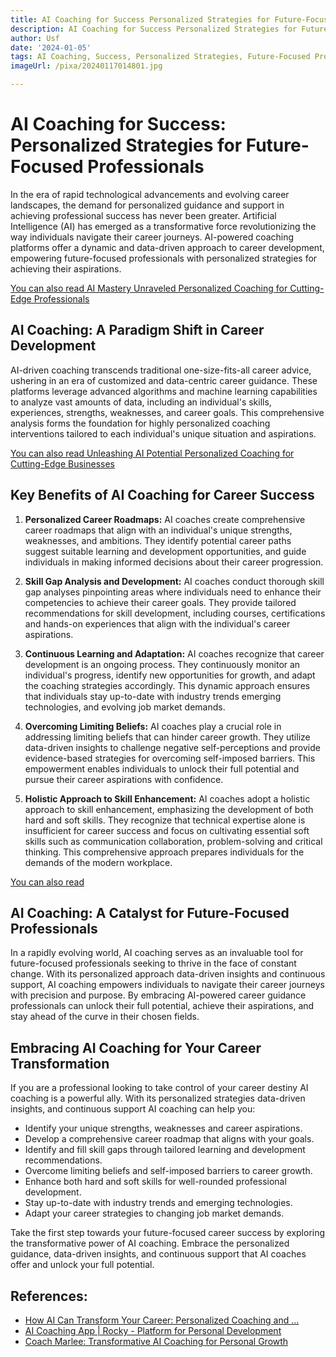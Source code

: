 ```yaml
---
title: AI Coaching for Success Personalized Strategies for Future-Focused Professionals
description: AI Coaching for Success Personalized Strategies for Future-Focused Professionals
author: Usf
date: '2024-01-05'
tags: AI Coaching, Success, Personalized Strategies, Future-Focused Professionals
imageUrl: /pixa/20240117014801.jpg

---
```

# AI Coaching for Success:  Personalized Strategies for Future-Focused Professionals

In the era of rapid technological advancements and evolving career landscapes, the demand for personalized guidance and support in achieving  professional success has never  been greater. Artificial Intelligence (AI) has emerged as  a transformative  force revolutionizing the  way individuals  navigate their career journeys. AI-powered coaching platforms offer a dynamic and data-driven approach to career development, empowering future-focused professionals with personalized strategies  for achieving their aspirations.

[You can also read  AI Mastery  Unraveled Personalized Coaching for Cutting-Edge Professionals](AI%20Mastery%20Unraveled%20Personalized%20Coaching%20for%20Cutting-Edge%20Professionals)


## AI Coaching: A  Paradigm Shift in Career Development

AI-driven coaching transcends traditional one-size-fits-all career advice, ushering in an era of customized and data-centric  career guidance. These  platforms leverage advanced algorithms and  machine learning capabilities to analyze vast amounts of data, including an individual's skills, experiences, strengths, weaknesses, and career goals. This comprehensive analysis forms the foundation for highly personalized coaching interventions tailored to each individual's unique situation and  aspirations.

[You can also read Unleashing AI Potential Personalized Coaching for  Cutting-Edge Businesses](Unleashing%20AI%20Potential%20Personalized%20Coaching%20for%20Cutting-Edge%20Businesses)


## Key  Benefits of AI Coaching  for Career Success

1. **Personalized Career Roadmaps:** AI coaches create comprehensive career roadmaps that align with an  individual's unique strengths, weaknesses, and ambitions. They identify potential career paths suggest suitable learning  and development opportunities, and guide individuals in  making informed decisions about their career progression.

2. **Skill Gap Analysis  and Development:** AI coaches conduct thorough skill gap analyses pinpointing areas where individuals need to enhance their  competencies to achieve their career goals.  They provide tailored recommendations for skill development, including  courses, certifications and hands-on experiences that align with the individual's career  aspirations.

3. **Continuous Learning and Adaptation:** AI coaches recognize that career development is an ongoing process. They  continuously monitor an individual's  progress, identify new opportunities for growth, and  adapt  the coaching strategies accordingly. This dynamic approach ensures that individuals stay up-to-date with industry trends emerging technologies, and evolving job  market demands.

4. **Overcoming  Limiting Beliefs:** AI coaches play a crucial role in addressing limiting beliefs that can hinder career growth. They utilize data-driven insights to  challenge negative self-perceptions and provide evidence-based strategies for overcoming self-imposed barriers. This empowerment enables individuals  to unlock their full potential and pursue their career aspirations with confidence.

5. **Holistic Approach to  Skill  Enhancement:** AI coaches adopt a holistic approach to skill enhancement,  emphasizing the development of both hard  and soft skills. They recognize that technical  expertise alone  is insufficient for career success and  focus on cultivating essential soft skills such as communication collaboration, problem-solving and critical thinking. This comprehensive approach prepares individuals for the demands of the modern workplace.

[You can also read ]()


## AI Coaching: A Catalyst for  Future-Focused Professionals

In a rapidly evolving world, AI coaching  serves as an invaluable  tool  for future-focused professionals seeking to thrive  in the face  of  constant change. With its  personalized approach data-driven insights and continuous support, AI coaching empowers individuals  to navigate their career journeys with precision and purpose. By embracing AI-powered career guidance professionals can unlock their full potential, achieve their aspirations, and stay ahead of the curve in their chosen fields.

## Embracing AI Coaching for Your Career Transformation

If you are a professional  looking to take control of your career destiny AI coaching is a powerful ally. With its personalized strategies data-driven insights, and continuous support AI coaching can  help you:

- Identify your unique strengths, weaknesses and career aspirations.
- Develop a comprehensive career roadmap that aligns with your goals.
- Identify and fill skill gaps through tailored learning and development recommendations.
- Overcome limiting beliefs and self-imposed  barriers to  career growth.
- Enhance both hard and soft  skills for well-rounded professional development.
- Stay up-to-date with  industry trends and emerging technologies.
-  Adapt your  career strategies to changing job market demands.

Take the first step towards your  future-focused career success by exploring the  transformative power of AI coaching. Embrace the personalized guidance, data-driven insights, and continuous support  that  AI coaches offer and unlock  your full potential.

## References:
- [How AI Can Transform Your Career: Personalized Coaching and ...](https://www.linkedin.com/pulse/how-ai-can-transform-your-career-personalized-coaching-debajit-deka)
- [AI Coaching App | Rocky - Platform for Personal Development](https://www.rocky.ai/)
- [Coach Marlee: Transformative AI Coaching for Personal Growth](https://www.linkedin.com/pulse/coach-marlee-transformative-ai-coaching-personal-growth-raki-sarkar)
